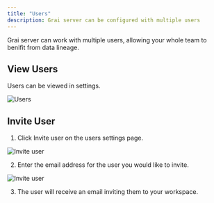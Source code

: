 ```yaml
---
title: "Users"
description: Grai server can be configured with multiple users
---
```


Grai server can work with multiple users, allowing your whole team to benifit from data lineage.

## View Users

Users can be viewed in settings.

![Users](./resources/users.png)

## Invite User

1. Click Invite user on the users settings page.

![Invite user](./resources/invite-user-button.png)

2. Enter the email address for the user you would like to invite.

![Invite user](./resources/invite-user.png)

3. The user will receive an email inviting them to your workspace.
